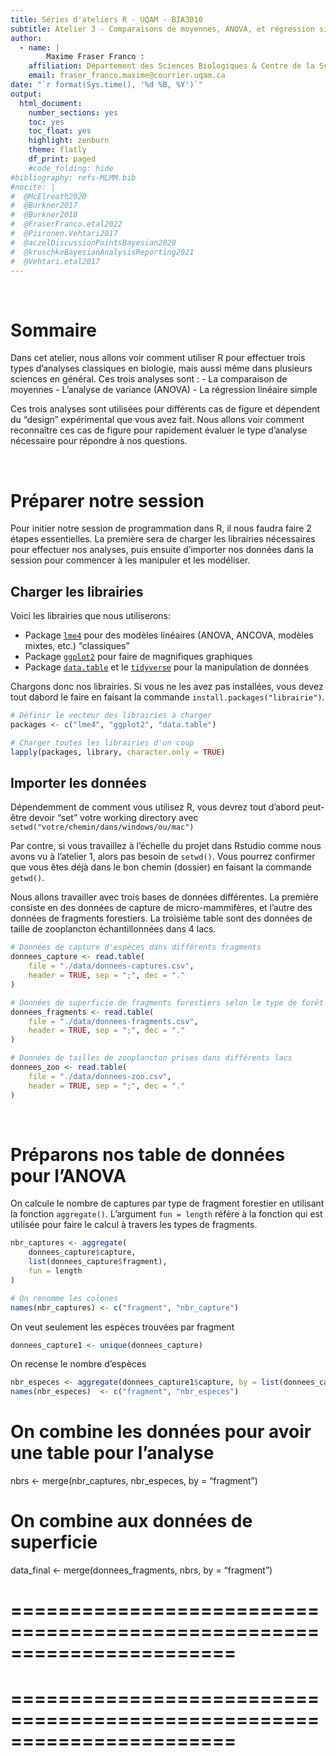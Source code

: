 ```yaml
---
title: Séries d'ateliers R - UQAM - BIA3010
subtitle: Atelier 3 - Comparaisons de moyennes, ANOVA, et régression simple
author:
  - name: | 
        Maxime Fraser Franco : 
    affiliation: Département des Sciences Biologiques & Centre de la Science de la Biodiversité du Québec, Université du Québec à Montréal
    email: fraser_franco.maxime@courrier.uqam.ca
date: "`r format(Sys.time(), '%d %B, %Y')`"
output:
  html_document:
    number_sections: yes
    toc: yes
    toc_float: yes
    highlight: zenburn
    theme: flatly
    df_print: paged
    #code_folding: hide
#bibliography: refs-MLMM.bib
#nocite: |
#  @McElreath2020
#  @Burkner2017
#  @Burkner2018
#  @FraserFranco.etal2022
#  @Piironen.Vehtari2017
#  @aczelDiscussionPointsBayesian2020
#  @kruschkeBayesianAnalysisReporting2021
#  @Vehtari.etal2017
---
```


<br>

# Sommaire

Dans cet atelier, nous allons voir comment utiliser R pour effectuer trois types d'analyses classiques en biologie, mais aussi même dans plusieurs sciences en général. Ces trois analyses sont :
- La comparaison de moyennes
- L'analyse de variance (ANOVA)
- La régression linéaire simple

Ces trois analyses sont utilisées pour différents cas de figure et dépendent du "design" expérimental que vous avez fait. Nous allons voir comment reconnaître ces cas de figure pour rapidement évaluer le type d'analyse nécessaire pour répondre à nos questions.

<br>




# Préparer notre session

Pour initier notre session de programmation dans R, il nous faudra faire 2 étapes essentielles. La première sera de charger les librairies nécessaires pour effectuer nos analyses, puis ensuite d'importer nos données dans la session pour commencer à les manipuler et les modéliser.


## Charger les librairies

Voici les librairies que nous utiliserons:

- Package [`lme4`](https://cran.r-project.org/web/packages/lme4/index.html) pour des modèles linéaires (ANOVA, ANCOVA, modèles mixtes, etc.) "classiques"
- Package [`ggplot2`](https://ggplot2.tidyverse.org/) pour faire de magnifiques graphiques
- Package [`data.table`](https://rdatatable.gitlab.io/data.table/index.html) et le [`tidyverse`](https://www.tidyverse.org/) pour la manipulation de données

Chargons donc nos librairies. Si vous ne les avez pas installées, vous devez tout dabord le faire en faisant la commande `install.packages("librairie")`.

```r

# Définir le vecteur des librairies à charger
packages <- c("lme4", "ggplot2", "data.table")

# Charger toutes les librairies d'un coup
lapply(packages, library, character.only = TRUE)

```


## Importer les données

Dépendemment de comment vous utilisez R, vous devrez tout d'abord peut-être devoir "set" votre working directory avec `setwd("votre/chemin/dans/windows/ou/mac")`

Par contre, si vous travaillez à l'échelle du projet dans Rstudio comme nous avons vu à l'atelier 1, alors pas besoin de `setwd()`. Vous pourrez confirmer que vous êtes déjà dans le bon chemin (dossier) en faisant la commande `getwd()`.

Nous allons travailler avec trois bases de données différentes. La première consiste en des données de capture de micro-mammifères, et l'autre des données de fragments forestiers. La troisième table sont des données de taille de zooplancton échantillonnées dans 4 lacs.

```r
# Données de capture d'espèces dans différents fragments
donnees_capture <- read.table(
    file = "./data/donnees-captures.csv",
    header = TRUE, sep = ";", dec = "."
)

# Données de superficie de fragments forestiers selon le type de forêt
donnees_fragments <- read.table(
    file = "./data/donnees-fragments.csv",
    header = TRUE, sep = ";", dec = "."
)

# Données de tailles de zooplancton prises dans différents lacs
donnees_zoo <- read.table(
    file = "./data/donnees-zoo.csv",
    header = TRUE, sep = ";", dec = "."
)
```

<br>




# Préparons nos table de données pour l'ANOVA

On calcule le nombre de captures par type de fragment forestier en utilisant la fonction `aggregate()`. L'argument `fun = length` réfère à la fonction qui est utilisée pour faire le calcul à travers les types de fragments.

```r
nbr_captures <- aggregate(
    donnees_capture$capture,
    list(donnees_capture$fragment),
    fun = length
)

# On renomme les colones
names(nbr_captures) <- c("fragment", "nbr_capture")
```

On veut seulement les espèces trouvées par fragment

```r

donnees_capture1 <- unique(donnees_capture)
```

On recense le nombre d'espèces

```r
nbr_especes <- aggregate(donnees_capture1$capture, by = list(donnees_capture1$fragment), FUN = length)
names(nbr_especes)  <- c("fragment", "nbr_especes")
```


# On combine les données pour avoir une table pour l'analyse
nbrs <- merge(nbr_captures, nbr_especes, by = "fragment")

# On combine aux données de superficie
data_final <- merge(donnees_fragments, nbrs, by = "fragment")

# =======================================================================
# =======================================================================